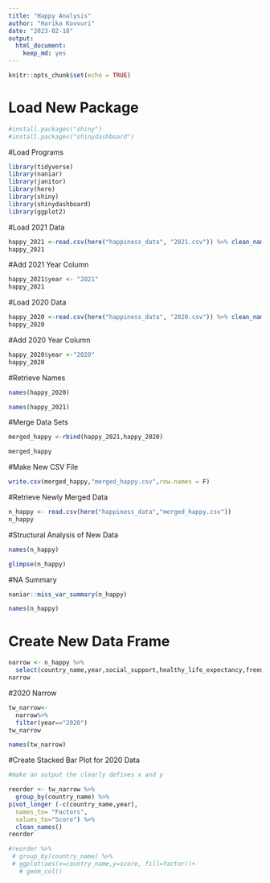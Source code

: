 ```yaml
---
title: "Happy Analysis"
author: "Harika Kovvuri"
date: "2023-02-18"
output: 
  html_document: 
    keep_md: yes
---
```


```r
knitr::opts_chunk$set(echo = TRUE)
```

# Load New Package
```r
#install.packages("shiny")
#install.packages("shinydashboard")
```


#Load Programs
```r
library(tidyverse)
library(naniar)
library(janitor)
library(here)
library(shiny)
library(shinydashboard)
library(ggplot2)
```


#Load 2021 Data
```r
happy_2021 <-read.csv(here("happiness_data", "2021.csv")) %>% clean_names()
happy_2021
```

#Add 2021 Year Column
```r
happy_2021$year <- "2021"
happy_2021
```


#Load 2020 Data
```r
happy_2020 <-read.csv(here("happiness_data", "2020.csv")) %>% clean_names()
happy_2020
```

#Add 2020 Year Column
```r
happy_2020$year <-"2020"
happy_2020
```

#Retrieve Names
```r
names(happy_2020)
```
```r
names(happy_2021)
```

#Merge Data Sets
```r
merged_happy <-rbind(happy_2021,happy_2020)
```

```r
merged_happy
```

#Make New CSV File
```r
write.csv(merged_happy,"merged_happy.csv",row.names = F)
```

#Retrieve Newly Merged Data
```r
n_happy <- read.csv(here("happiness_data","merged_happy.csv"))
n_happy
```

#Structural Analysis of New Data

```r
names(n_happy)
```

```r
glimpse(n_happy)
```

#NA Summary
```r
naniar::miss_var_summary(n_happy)
```


```r
names(n_happy)
```

# Create New Data Frame
```r
narrow <- n_happy %>% 
  select(country_name,year,social_support,healthy_life_expectancy,freedom_to_make_life_choices,generosity,perceptions_of_corruption,logged_gdp_per_capita, dystopia_residual)
narrow
```

#2020 Narrow
```r
tw_narrow<-
  narrow%>% 
  filter(year=="2020")
tw_narrow
```

```r

names(tw_narrow)
```

#Create Stacked Bar Plot for 2020 Data


```r
#make an output the clearly defines x and y
```

```r
reorder <- tw_narrow %>% 
  group_by(country_name) %>% 
pivot_longer (-c(country_name,year),
  names_to= "Factors",
  values_to="Score") %>% 
  clean_names()
reorder
```
```r
#reorder %>% 
 # group_by(country_name) %>% 
 # ggplot(aes(x=country_name,y=score, fill=factor))+
   # geom_col()
```

